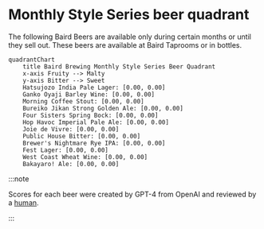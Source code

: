 # Monthly Style Series beer quadrant

The following Baird Beers are available only during certain months or until they sell out. These beers are available at Baird Taprooms or in bottles.

```mermaid
quadrantChart
    title Baird Brewing Monthly Style Series Beer Quadrant
    x-axis Fruity --> Malty
    y-axis Bitter --> Sweet
    Hatsujozo India Pale Lager: [0.00, 0.00]
    Ganko Oyaji Barley Wine: [0.00, 0.00]
    Morning Coffee Stout: [0.00, 0.00]
    Bureiko Jikan Strong Golden Ale: [0.00, 0.00]
    Four Sisters Spring Bock: [0.00, 0.00]
    Hop Havoc Imperial Pale Ale: [0.00, 0.00]
    Joie de Vivre: [0.00, 0.00]
    Public House Bitter: [0.00, 0.00]
    Brewer's Nightmare Rye IPA: [0.00, 0.00]
    Fest Lager: [0.00, 0.00]
    West Coast Wheat Wine: [0.00, 0.00]
    Bakayaro! Ale: [0.00, 0.00]
```

:::note

Scores for each beer were created by GPT-4 from OpenAI and reviewed by a [human](https://github.com/josh-wong).

:::

